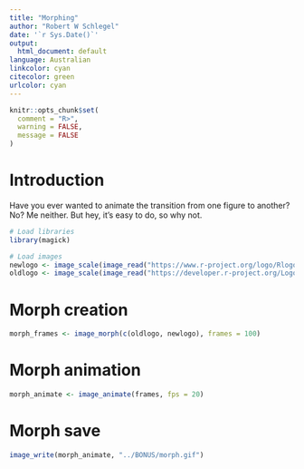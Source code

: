 ```yaml
---
title: "Morphing"
author: "Robert W Schlegel"
date: '`r Sys.Date()`'
output:
  html_document: default
language: Australian
linkcolor: cyan
citecolor: green
urlcolor: cyan
---
```


```r
knitr::opts_chunk$set(
  comment = "R>", 
  warning = FALSE, 
  message = FALSE
)
```

# Introduction
Have you ever wanted to animate the transition from one figure to another? No? Me neither. But hey, it's easy to do, so why not.

```r
# Load libraries
library(magick)

# Load images
newlogo <- image_scale(image_read("https://www.r-project.org/logo/Rlogo.png"), "x150")
oldlogo <- image_scale(image_read("https://developer.r-project.org/Logo/Rlogo-3.png"), "x150")
```

# Morph creation

```r
morph_frames <- image_morph(c(oldlogo, newlogo), frames = 100)
```

# Morph animation

```r
morph_animate <- image_animate(frames, fps = 20)
```


# Morph save

```r
image_write(morph_animate, "../BONUS/morph.gif")
```

